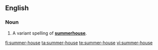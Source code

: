 ==English==
===Noun===
{{en-noun|sg=[[summer]]-[[house]]}}

#A variant spelling of '''[[summerhouse]]'''.

[[fi:summer-house]]
[[ta:summer-house]]
[[te:summer-house]]
[[vi:summer-house]]